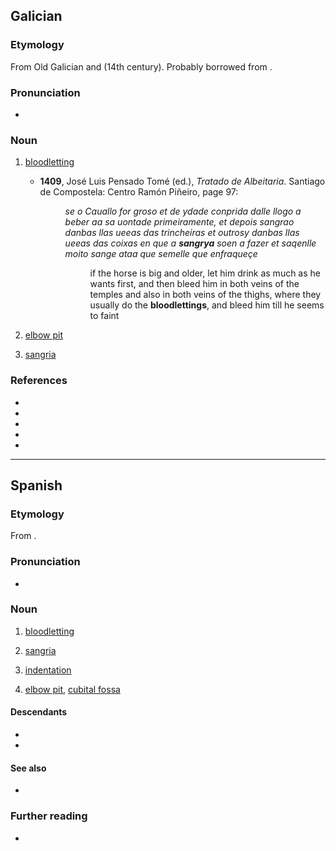 {{also|sangria|Sangria}}
==Galician==

===Etymology===
From Old Galician and {{inh|gl|roa-opt|sangria}} (14th century). Probably borrowed from {{bor|gl|osp|sangria}}.

===Pronunciation===
* {{IPA|gl|[saŋˈɡɾiɐ]}}

===Noun===
{{gl-noun|f}}

# {{lb|gl|medicine}} [[bloodletting]]
#* '''1409''', José Luis Pensado Tomé (ed.), ''Tratado de Albeitaria''. Santiago de Compostela: Centro Ramón Piñeiro, page 97:
#*: ''se o Cauallo for groso et de ydade conprida dalle llogo a beber aa sa uontade primeiramente, et depois sangrao danbas llas ueeas das trincheiras et outrosy danbas llas ueeas das coixas en que a '''sangrya''' soen a fazer et saqenlle moito sange ataa que semelle que enfraqueçe''
#*:: if the horse is big and older, let him drink as much as he wants first, and then bleed him in both veins of the temples and also in both veins of the thighs, where they usually do the '''bloodlettings''', and bleed him till he seems to faint
# {{lb|gl|anatomy}} [[elbow pit]]
# [[sangria#English|sangria]] {{q|beverage}}

===References===
* {{R:DDGM|sangria}}
* {{R:gl:CX|sangrya}}
* {{R:DDLG}}
* {{R:gl:TILG}}
* {{R:TLPGP}}

----

==Spanish==
{{wikipedia|lang=es}}

===Etymology===
From {{suffix|es|sangre|t1=blood|ía}}.

===Pronunciation===
{{es-IPA}}
* {{rhymes|es|ia|s=3}}

===Noun===
{{es-noun|f}}

# {{lb|es|medicine}} [[bloodletting]]
# [[sangria]] {{gloss|type of wine punch with cubed pieces of fruit and fruit soda}}
# {{lb|es|typography}} [[indentation]]
# {{lb|es|anatomy}} [[elbow pit]], [[cubital fossa]]

====Descendants====
* {{desc|en|sangria|bor=1}}
* {{desc|de|Sangria|bor=1}}

====See also====
* {{l|es|sangrita}}

===Further reading===
* {{R:DRAE}}

{{C|es|Alcoholic beverages|Wine}}